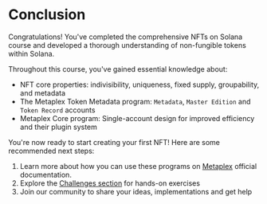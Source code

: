 
# Conclusion

Congratulations! You've completed the comprehensive NFTs on Solana course and developed a thorough understanding of non-fungible tokens within Solana.

<ArticleSection name="What you've learned" id="what-you-learned" level="h2" />

Throughout this course, you've gained essential knowledge about:
- NFT core properties: indivisibility, uniqueness, fixed supply, groupability, and metadata
- The Metaplex Token Metadata program: `Metadata`, `Master Edition` and `Token Record` accounts
- Metaplex Core program: Single-account design for improved efficiency and their plugin system

<ArticleSection name="Next Steps" id="next-steps" level="h2" />

You're now ready to start creating your first NFT! Here are some recommended next steps:

1. Learn more about how you can use these programs on [Metaplex](https://developers.metaplex.com) official documentation.
2. Explore the [Challenges section](/en/challenges) for hands-on exercises
3. Join our community to share your ideas, implementations and get help
